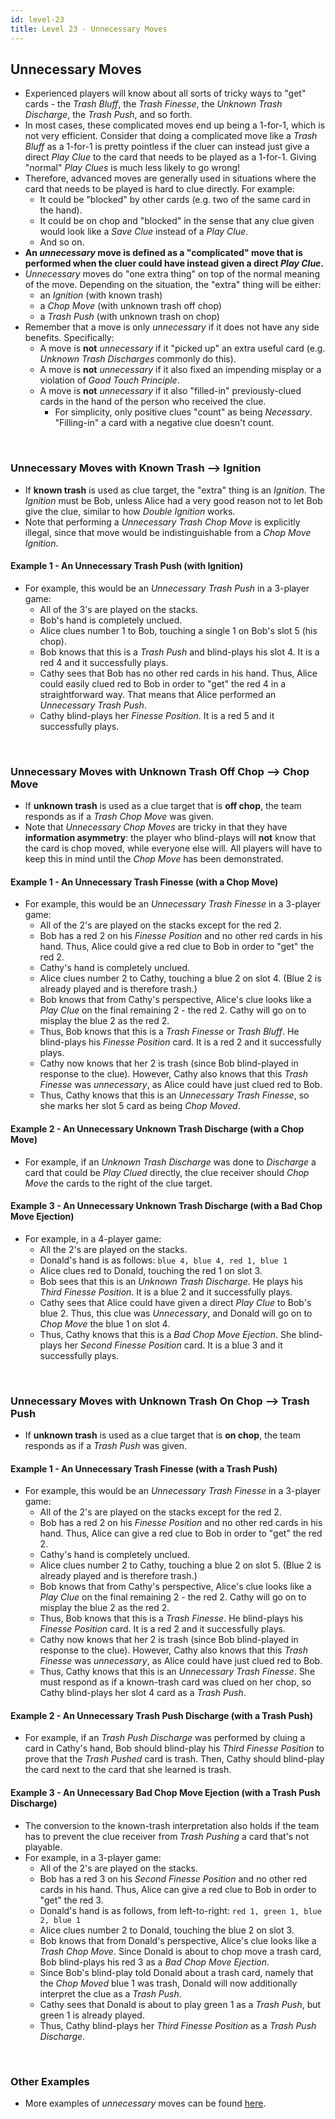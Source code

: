 ```yaml
---
id: level-23
title: Level 23 - Unnecessary Moves
---
```



## Unnecessary Moves

- Experienced players will know about all sorts of tricky ways to "get" cards - the *Trash Bluff*, the *Trash Finesse*, the *Unknown Trash Discharge*, the *Trash Push*, and so forth.
- In most cases, these complicated moves end up being a 1-for-1, which is not very efficient. Consider that doing a complicated move like a *Trash Bluff* as a 1-for-1 is pretty pointless if the cluer can instead just give a direct *Play Clue* to the card that needs to be played as a 1-for-1. Giving "normal" *Play Clues* is much less likely to go wrong!
- Therefore, advanced moves are generally used in situations where the card that needs to be played is hard to clue directly. For example:
  - It could be "blocked" by other cards (e.g. two of the same card in the hand).
  - It could be on chop and "blocked" in the sense that any clue given would look like a *Save Clue* instead of a *Play Clue*.
  - And so on.
- **An *unnecessary* move is defined as a "complicated" move that is performed when the cluer could have instead given a direct *Play Clue*.**
- *Unnecessary* moves do "one extra thing" on top of the normal meaning of the move. Depending on the situation, the "extra" thing will be either:
  - an *Ignition* (with known trash)
  - a *Chop Move* (with unknown trash off chop)
  - a *Trash Push* (with unknown trash on chop)
- Remember that a move is only *unnecessary* if it does not have any side benefits. Specifically:
  - A move is **not** *unnecessary* if it "picked up" an extra useful card (e.g. *Unknown Trash Discharges* commonly do this).
  - A move is **not** *unnecessary* if it also fixed an impending misplay or a violation of *Good Touch Principle*.
  - A move is **not** *unnecessary* if it also "filled-in" previously-clued cards in the hand of the person who received the clue.
    - For simplicity, only positive clues "count" as being *Necessary*. "Filling-in" a card with a negative clue doesn't count.

<br />

### Unnecessary Moves with Known Trash --> Ignition

- If **known trash** is used as clue target, the "extra" thing is an *Ignition*. The *Ignition* must be Bob, unless Alice had a very good reason not to let Bob give the clue, similar to how *Double Ignition* works.
- Note that performing a *Unnecessary Trash Chop Move* is explicitly illegal, since that move would be indistinguishable from a *Chop Move Ignition*.

#### Example 1 - An Unnecessary Trash Push (with Ignition)

- For example, this would be an *Unnecessary Trash Push* in a 3-player game:
  - All of the 3's are played on the stacks.
  - Bob's hand is completely unclued.
  - Alice clues number 1 to Bob, touching a single 1 on Bob's slot 5 (his chop).
  - Bob knows that this is a *Trash Push* and blind-plays his slot 4. It is a red 4 and it successfully plays.
  - Cathy sees that Bob has no other red cards in his hand. Thus, Alice could easily clued red to Bob in order to "get" the red 4 in a straightforward way. That means that Alice performed an *Unnecessary Trash Push*.
  - Cathy blind-plays her *Finesse Position*. It is a red 5 and it successfully plays.

<UnnecessaryTrashPushIgnition />

<br />

### Unnecessary Moves with Unknown Trash Off Chop --> Chop Move

- If **unknown trash** is used as a clue target that is **off chop**, the team responds as if a *Trash Chop Move* was given.
- Note that *Unnecessary Chop Moves* are tricky in that they have **information asymmetry**: the player who blind-plays will **not** know that the card is chop moved, while everyone else will. All players will have to keep this in mind until the *Chop Move* has been demonstrated.

#### Example 1 - An Unnecessary Trash Finesse (with a Chop Move)

- For example, this would be an *Unnecessary Trash Finesse* in a 3-player game:
  - All of the 2's are played on the stacks except for the red 2.
  - Bob has a red 2 on his *Finesse Position* and no other red cards in his hand. Thus, Alice could give a red clue to Bob in order to "get" the red 2.
  - Cathy's hand is completely unclued.
  - Alice clues number 2 to Cathy, touching a blue 2 on slot 4. (Blue 2 is already played and is therefore trash.)
  - Bob knows that from Cathy's perspective, Alice's clue looks like a *Play Clue* on the final remaining 2 - the red 2. Cathy will go on to misplay the blue 2 as the red 2.
  - Thus, Bob knows that this is a *Trash Finesse* or *Trash Bluff*. He blind-plays his *Finesse Position* card. It is a red 2 and it successfully plays.
  - Cathy now knows that her 2 is trash (since Bob blind-played in response to the clue). However, Cathy also knows that this *Trash Finesse* was *unnecessary*, as Alice could have just clued red to Bob.
  - Thus, Cathy knows that this is an *Unnecessary Trash Finesse*, so she marks her slot 5 card as being *Chop Moved*.

<UnnecessaryTrashFinesseChopMove />

#### Example 2 - An Unnecessary Unknown Trash Discharge (with a Chop Move)

- For example, if an *Unknown Trash Discharge* was done to *Discharge* a card that could be *Play Clued* directly, the clue receiver should *Chop Move* the cards to the right of the clue target.

#### Example 3 - An Unnecessary Unknown Trash Discharge (with a Bad Chop Move Ejection)

- For example, in a 4-player game:
  - All the 2's are played on the stacks.
  - Donald's hand is as follows: `blue 4, blue 4, red 1, blue 1`
  - Alice clues red to Donald, touching the red 1 on slot 3.
  - Bob sees that this is an *Unknown Trash Discharge*. He plays his *Third Finesse Position*. It is a blue 2 and it successfully plays.
  - Cathy sees that Alice could have given a direct *Play Clue* to Bob's blue 2. Thus, this clue was *Unnecessary*, and Donald will go on to *Chop Move* the blue 1 on slot 4.
  - Thus, Cathy knows that this is a *Bad Chop Move Ejection*. She blind-plays her *Second Finesse Position* card. It is a blue 3 and it successfully plays.

<br />

### Unnecessary Moves with Unknown Trash On Chop --> Trash Push

- If **unknown trash** is used as a clue target that is **on chop**, the team responds as if a *Trash Push* was given.

#### Example 1 - An Unnecessary Trash Finesse (with a Trash Push)

- For example, this would be an *Unnecessary Trash Finesse* in a 3-player game:
  - All of the 2's are played on the stacks except for the red 2.
  - Bob has a red 2 on his *Finesse Position* and no other red cards in his hand. Thus, Alice can give a red clue to Bob in order to "get" the red 2.
  - Cathy's hand is completely unclued.
  - Alice clues number 2 to Cathy, touching a blue 2 on slot 5. (Blue 2 is already played and is therefore trash.)
  - Bob knows that from Cathy's perspective, Alice's clue looks like a *Play Clue* on the final remaining 2 - the red 2. Cathy will go on to misplay the blue 2 as the red 2.
  - Thus, Bob knows that this is a *Trash Finesse*. He blind-plays his *Finesse Position* card. It is a red 2 and it successfully plays.
  - Cathy now knows that her 2 is trash (since Bob blind-played in response to the clue). However, Cathy also knows that this *Trash Finesse* was *unnecessary*, as Alice could have just clued red to Bob.
  - Thus, Cathy knows that this is an *Unnecessary Trash Finesse*. She must respond as if a known-trash card was clued on her chop, so Cathy blind-plays her slot 4 card as a *Trash Push*.

<UnnecessaryTrashFinesseTrashPush />

#### Example 2 - An Unnecessary Trash Push Discharge (with a Trash Push)

- For example, if an *Trash Push Discharge* was performed by cluing a card in Cathy's hand, Bob should blind-play his *Third Finesse Position* to prove that the *Trash Pushed* card is trash. Then, Cathy should blind-play the card next to the card that she learned is trash.

#### Example 3 - An Unnecessary Bad Chop Move Ejection (with a Trash Push Discharge)

- The conversion to the known-trash interpretation also holds if the team has to prevent the clue receiver from *Trash Pushing* a card that's not playable.
- For example, in a 3-player game:
  - All of the 2's are played on the stacks.
  - Bob has a red 3 on his *Second Finesse Position* and no other red cards in his hand. Thus, Alice can give a red clue to Bob in order to "get" the red 3.
  - Donald's hand is as follows, from left-to-right: `red 1, green 1, blue 2, blue 1`
  - Alice clues number 2 to Donald, touching the blue 2 on slot 3.
  - Bob knows that from Donald's perspective, Alice's clue looks like a *Trash Chop Move*. Since Donald is about to chop move a trash card, Bob blind-plays his red 3 as a *Bad Chop Move Ejection*.
  - Since Bob's blind-play told Donald about a trash card, namely that the *Chop Moved* blue 1 was trash, Donald will now additionally interpret the clue as a *Trash Push*.
  - Cathy sees that Donald is about to play green 1 as a *Trash Push*, but green 1 is already played.
  - Thus, Cathy blind-plays her *Third Finesse Position* as a *Trash Push Discharge*.

<UnnecessaryBadChopMoveEjection />

<br />

### Other Examples

- More examples of *unnecessary* moves can be found [here](examples/unnecessary.mdx).
